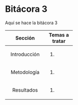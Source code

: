 # Bitácora 3

Aquí se hace la bitácora 3


+--------------+----------------+
| Sección      | Temas a tratar |
+:============:+:==============:+
| Introducción | 1.             |
+--------------+----------------+
| Metodología  | 1.             |
+--------------+----------------+
| Resultados   | 1.             |
+--------------+----------------+
